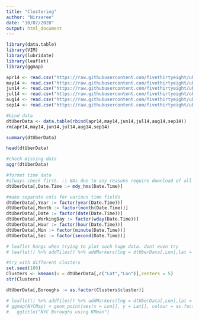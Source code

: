 ```yaml
---
title: "Clustering"
author: "Nirzaree"
date: "10/07/2020"
output: html_document
---
```


```r
library(data.table)
library(VIM)
library(lubridate)
library(leaflet)
library(ggmap)
```

```r
apr14 <- read.csv("https://raw.githubusercontent.com/fivethirtyeight/uber-tlc-foil-response/master/uber-trip-data/uber-raw-data-apr14.csv")
may14 <- read.csv("https://raw.githubusercontent.com/fivethirtyeight/uber-tlc-foil-response/master/uber-trip-data/uber-raw-data-may14.csv")
jun14 <- read.csv("https://raw.githubusercontent.com/fivethirtyeight/uber-tlc-foil-response/master/uber-trip-data/uber-raw-data-jun14.csv")
jul14 <- read.csv("https://raw.githubusercontent.com/fivethirtyeight/uber-tlc-foil-response/master/uber-trip-data/uber-raw-data-jul14.csv")
aug14 <- read.csv("https://raw.githubusercontent.com/fivethirtyeight/uber-tlc-foil-response/master/uber-trip-data/uber-raw-data-aug14.csv")
sep14 <- read.csv("https://raw.githubusercontent.com/fivethirtyeight/uber-tlc-foil-response/master/uber-trip-data/uber-raw-data-sep14.csv")
```

```r
#bind data
dtUberData <- data.table(rbind(apr14,may14,jun14,jul14,aug14,sep14))
rm(apr14,may14,jun14,jul14,aug14,sep14)

summary(dtUberData)

head(dtUberData)

#check missing data
aggr(dtUberData)

#format time data
#always check first. :| NAs due to any reasons require download of all data again.
dtUberData[,Date.Time := mdy_hms(Date.Time)]

#make separate cols for various time fields
dtUberData[,Year := factor(year(Date.Time))]
dtUberData[,Month := factor(month(Date.Time))]
dtUberData[,Date := factor(date(Date.Time))]
dtUberData[,WorkingDay := factor(wday(Date.Time))]
dtUberData[,Hour := factor(hour(Date.Time))]
dtUberData[,Min := factor(minute(Date.Time))]
dtUberData[,Sec := factor(second(Date.Time))]

```

```r
# leaflet hangs when trying to plot such huge data. dont even try
# leaflet() %>% addTiles() %>% addMarkers(lng = dtUberData[,Lon],lat = dtUberData[,Lat])
```

```r
#try with different clusters
set.seed(100)
Clusters <- kmeans(x = dtUberData[,c("Lat","Lon")],centers = 5)
str(Clusters)

dtUberData[,Boroughs := as.factor(Clusters$cluster)]

# leaflet() %>% addTiles() %>% addMarkers(lng = dtUberData[,Lon],lat = dtUberData[,Lat])
# ggmap(NYCMap) + geom_point(aes(x = Lon[], y = Lat[], colour = as.factor(Boroughs)),data = dtUberData) +
#   ggtitle("NYC Boroughs using KMean")

```

```r

```

